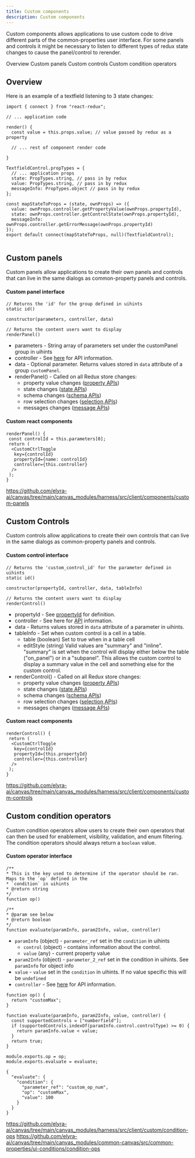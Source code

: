 ```yaml
---
title: Custom components
description: Custom components
---
```


<PageDescription>

Custom components allows applications to use custom code to drive different parts of the common-properties user interface. For some panels and controls it might be necessary to listen to different types of redux state changes to cause the panel/control to rerender.

</PageDescription>


<AnchorLinks >
 <AnchorLink>Overview</AnchorLink>
 <AnchorLink>Custom panels</AnchorLink>
 <AnchorLink>Custom controls</AnchorLink>
 <AnchorLink>Custom condition operators</AnchorLink>
 
</AnchorLinks>


## Overview

 Here is an example of a textfield listening to 3 state changes:

```
import { connect } from "react-redux";

// ... application code

render() {
  const value = this.props.value; // value passed by redux as a property

  // ... rest of component render code

}

TextfieldControl.propTypes = {
  // ... application props
  state: PropTypes.string, // pass in by redux
  value: PropTypes.string, // pass in by redux
  messageInfo: PropTypes.object // pass in by redux
};

const mapStateToProps = (state, ownProps) => ({
  value: ownProps.controller.getPropertyValue(ownProps.propertyId),
  state: ownProps.controller.getControlState(ownProps.propertyId),
  messageInfo: ownProps.controller.getErrorMessage(ownProps.propertyId)
});
export default connect(mapStateToProps, null)(TextfieldControl);


```
## Custom panels

Custom panels allow applications to create their own panels and controls that can live in the same dialogs as common-property panels and controls.

#### Custom panel interface

```
// Returns the 'id' for the group defined in uihints
static id()

constructor(parameters, controller, data)

// Returns the content users want to display
renderPanel()

```


* parameters - String array of parameters set under the customPanel group in uihints
* controller - See <a href="controller">here</a> for API information.
* data - Optional parameter. Returns values stored in `data` attribute of a group `customPanel`.
* renderPanel() - Called on all Redux store changes:
   * property value changes (<a href="controller#property-methods">property APIs</a>)
   * state changes (<a href="controller#state-methods-(disableenabled-and-hiddenvisible)">state APIs</a>)
   * schema changes (<a href="controller#datasetmetadata-methods">schema APIs</a>)
   * row selection changes (<a href="controller#row-selection-methods">selection APIs</a>)
   * messages changes (<a href="controller#message-methods">message APIs</a>)


#### Custom react components

<Title>Example</Title>

```
renderPanel() {
 const controlId = this.parameters[0];
 return (
  <CustomCtrlToggle
   key={controlId}
   propertyId={name: controlId}
   controller={this.controller}
  />
 );
}

```

https://github.com/elyra-ai/canvas/tree/main/canvas_modules/harness/src/client/components/custom-panels


## Custom Controls

Custom controls allow applications to create their own controls that can live in the same dialogs as common-property panels and controls.

#### Custom control interface

```
// Returns the 'custom_control_id' for the parameter defined in uihints
static id()

constructor(propertyId, controller, data, tableInfo)

// Returns the content users want to display
renderControl()

```


 * propertyId - See <a href="controller#common-properties-controller-api">propertyId</a> for definition.
 * controller - See here for <a href="controller">API</a> information.
 * data - Returns values stored in `data` attribute of a parameter in uihints.
 * tableInfo - Set when custom control is a cell in a table.
    * table (boolean) Set to true when in a table cell
    * editStyle (string) Valid values are "summary" and "inline". "summary" is set when the control will display either below the table ("on_panel") or in a "subpanel". This allows the custom control to display a summary value in the cell and something else for the custom control.
 * renderControl() - Called on all Redux store changes:
   * property value changes (<a href="controller#property-methods">property APIs</a>)
   * state changes (<a href="controller#state-methods-(disableenabled-and-hiddenvisible)">state APIs</a>)
   * schema changes (<a href="controller#datasetmetadata-methods">schema APIs</a>)
   * row selection changes (<a href="controller#row-selection-methods">selection APIs</a>)
   * messages changes (<a href="controller#message-methods">message APIs</a>)



#### Custom react components

<Title>Example</Title>

```
renderControl() {
 return (
  <CustomCtrlToggle
   key={controlId}
   propertyId={this.propertyId}
   controller={this.controller}
  />
 );
}

```

https://github.com/elyra-ai/canvas/tree/main/canvas_modules/harness/src/client/components/custom-controls


## Custom condition operators

Custom condition operators allow users to create their own operators that can then be used for enablement, visibility, validation, and enum filtering. The condition operators should always return a `boolean` value.


#### Custom operator interface

```
/**
* This is the key used to determine if the operator should be ran.  Maps to the `op` defined in the
* `condition` in uihints
* @return string
*/
function op()

/**
* @param see below
* @return boolean
*/
function evaluate(paramInfo, param2Info, value, controller)

```



* `paramInfo` (object) - `parameter_ref` set in the `condition` in uihints
  *  `control` (object) - contains information about the control.
  *  `value` (any) - current property value
* `param2Info` (object) - `parameter_2_ref` set in the condition in uihints. See `paramInfo` for object info
* `value` - `value` set in the `condition` in uihints. If no value specific this will be `undefined`
* `controller` - See <a href="controller">here</a> for API information.


<Title>Example 1</Title>

```
function op() {
  return "customMax";
}

function evaluate(paramInfo, param2Info, value, controller) {
  const supportedControls = ["numberfield"];
  if (supportedControls.indexOf(paramInfo.control.controlType) >= 0) {
    return paramInfo.value < value;
  }
  return true;
}

module.exports.op = op;
module.exports.evaluate = evaluate;

```


<Title>Example 2</Title>

```
{
  "evaluate": {
    "condition": {
      "parameter_ref": "custom_op_num",
      "op": "customMax",
      "value": 100
    }
  }
}

```

https://github.com/elyra-ai/canvas/tree/main/canvas_modules/harness/src/client/custom/condition-ops
https://github.com/elyra-ai/canvas/tree/main/canvas_modules/common-canvas/src/common-properties/ui-conditions/condition-ops